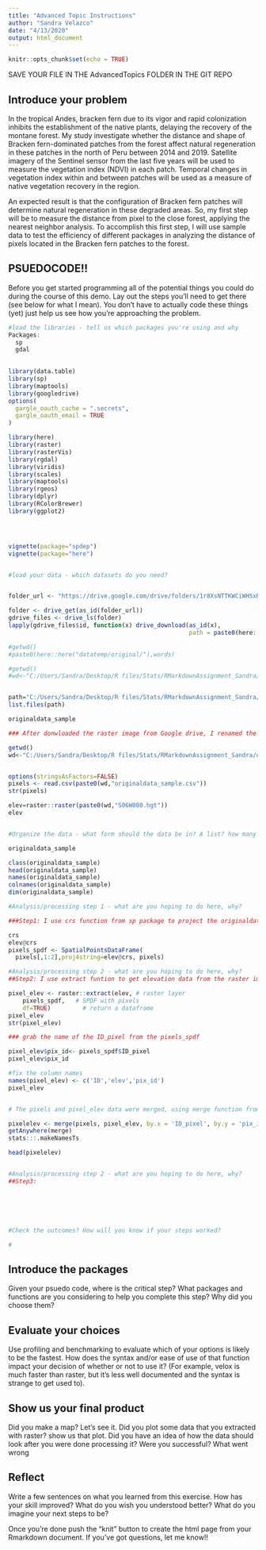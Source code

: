 ```yaml
---
title: "Advanced Topic Instructions"
author: "Sandra Velazco"
date: "4/13/2020"
output: html_document
---
```


```r
knitr::opts_chunk$set(echo = TRUE)
```


SAVE YOUR FILE IN THE AdvancedTopics FOLDER IN THE GIT REPO

## Introduce your problem

In the tropical Andes, bracken fern due to its vigor and rapid colonization inhibits the establishment of the native plants, delaying the recovery of the montane forest. My study investigate whether the distance and shape of Bracken fern-dominated patches from the forest affect natural regeneration in these patches in the north of Peru between 2014 and 2019. Satellite imagery of the Sentinel sensor from the last five years will be used to measure the vegetation index (NDVI) in each patch. Temporal changes in vegetation index within and between patches will be used as a measure of native vegetation recovery in the region.

An expected result is that the configuration of Bracken fern patches will determine natural regeneration in these degraded areas. So, my first step will be to measure the distance from pixel to the close forest, applying the nearest neighbor analysis. To accomplish this first step, I will use sample data to test the efficiency of different packages in analyzing the distance of pixels located in the Bracken fern patches to the forest.



## PSUEDOCODE!!
Before you get started programming all of the potential things you could do during the course of this demo. Lay out the steps you'll need to get there (see below for what I mean). You don't have to actually code these things (yet) just help us see how you're approaching the problem.
```r


#load the libraries - tell us which packages you're using and why
Packages:
  sp
  gdal
  

library(data.table)  
library(sp)
library(maptools)
library(googledrive)
options(
  gargle_oauth_cache = ".secrets",
  gargle_oauth_email = TRUE
)

library(here)
library(raster)
library(rasterVis)
library(rgdal)
library(viridis)
library(scales)
library(maptools)
library(rgeos)
library(dplyr)
library(RColorBrewer)
library(ggplot2)




vignette(package="spdep")
vignette(package="here")


#load your data - which datasets do you need?


folder_url <- "https://drive.google.com/drive/folders/1r8XsNTTKWCiWHSxR_ldISpLHzZJbla3o"

folder <- drive_get(as_id(folder_url))
gdrive_files <- drive_ls(folder)
lapply(gdrive_files$id, function(x) drive_download(as_id(x),
                                                   path = paste0(here::here("datatemp/original/"), gdrive_files[gdrive_files$id==x,]$name), overwrite = TRUE))

#getwd()
#paste0(here::here("datatemp/original/"),words)

#getwd()
#wd<-"C:/Users/Sandra/Desktop/R files/Stats/RMarkdownAssignment_Sandra/datatemp/"


path="C:/Users/Sandra/Desktop/R files/Stats/RMarkdownAssignment_Sandra/datatemp/"
list.files(path)

originaldata_sample

### After donwloaded the raster image from Google drive, I renamed the originalS06W080.hgt to S06W080.hgt.

getwd()
wd<-"C:/Users/Sandra/Desktop/R files/Stats/RMarkdownAssignment_Sandra/datatemp/"


options(stringsAsFactors=FALSE)
pixels <- read.csv(paste0(wd,"originaldata_sample.csv"))
str(pixels)

elev=raster::raster(paste0(wd,"S06W080.hgt"))
elev


#Organize the data - what form should the data be in? A list? how many elements, a data frame? how many rows and columns?

originaldata_sample

class(originaldata_sample)
head(originaldata_sample)
names(originaldata_sample)
colnames(originaldata_sample)
dim(originaldata_sample)

#Analysis/processing step 1 - what are you hoping to do here, why? 

###Step1: I use crs function from sp package to project the originaldata_sample.

crs
elev@crs
pixels_spdf <- SpatialPointsDataFrame(
  pixels[,1:2],proj4string=elev@crs, pixels)

#Analysis/processing step 2 - what are you hoping to do here, why? 
##Step2: I use extract funtion to get elevation data from the raster image.

pixel_elev <- raster::extract(elev, # raster layer
    pixels_spdf,   # SPDF with pixels
    df=TRUE)         # return a dataframe
pixel_elev
str(pixel_elev)

### grab the name of the ID_pixel from the pixels_spdf

pixel_elev$pix_id<- pixels_spdf$ID_pixel
pixel_elev$pix_id

#fix the column names
names(pixel_elev) <- c('ID','elev','pix_id')
pixel_elev


# The pixels and pixel_elev data were merged, using merge function from package base.

pixelelev <- merge(pixels, pixel_elev, by.x = 'ID_pixel', by.y = 'pix_id')
getAnywhere(merge)
stats:::.makeNamesTs

head(pixelelev)


#Analysis/processing step 2 - what are you hoping to do here, why? 
##Step3: 






#Check the outcomes? How will you know if your steps worked?

# 
```

## Introduce the packages
Given your psuedo code, where is the critical step? What packages and functions are you considering to help you complete this step? Why did you choose them? 




## Evaluate your choices
Use profiling and benchmarking to evaluate which of your options is likely to be the fastest. How does the syntax and/or ease of use of that function impact your decision of whether or not to use it? (For example, velox is much faster than raster, but it's less well documented and the syntax is strange to get used to).




## Show us your final product
Did you make a map? Let's see it. Did you plot some data that you extracted with raster? show us that plot. Did you have an idea of how the data should look after you were done processing it? Were you successful? What went wrong




## Reflect
Write a few sentences on what you learned from this exercise. How has your skill improved? What do you wish you understood better? What do you imagine your next steps to be?

Once you're done push the "knit" button to create the html page from your Rmarkdown document. If you've got questions, let me know!!